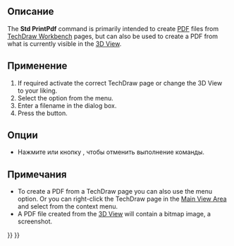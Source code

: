 <languages/>

<div class="mw-translate-fuzzy">
{{Docnav/ru
|[[Std_PrintPreview/ru|Команда "Предварительный просмотр..."]]
|[[Std_RecentFiles/ru|Меню "Недавние файлы"]]
|[[Std_File_Menu/ru|Меню "Файл"]]
|IconL=Std_PrintPreview.svg
|IconR=
|IconC=Freecad.svg
}}
</div>

<div class="mw-translate-fuzzy">
<!--Empty=1 to suppress icon-->
{{GuiCommand/ru
|Name=Std PrintPdf
|Name/ru=Std PrintPdf
|MenuLocation=Файл → Экспортировать Pdf 
|Workbenches=All
|SeeAlso=[[Std_Print/ru|Печать]], [[Std_Export/ru|Экспортировать]], [[Std_ViewScreenShot/ru|Std ViewScreenShot]]
}}
</div>

<span id="Description"></span>
==Описание==

The '''Std PrintPdf''' command is primarily intended to create [[PDF|PDF]] files from [[TechDraw_Workbench|TechDraw Workbench]] pages, but can also be used to create a PDF from what is currently visible in the [[3D_View|3D View]].

<span id="Usage"></span>
==Применение==

# If required activate the correct TechDraw page or change the 3D View to your liking.
# Select the {{MenuCommand|File → [[Image:Std_PrintPdf.svg|16px]] Export PDF}} option from the menu.
# Enter a filename in the dialog box.
# Press the {{Button|Save}} button.

<span id="Options"></span>
==Опции==

* Нажмите {{KEY|Esc}} или кнопку {{Button|Отмена}}, чтобы отменить выполнение команды.

<span id="Notes"></span>
==Примечания==

* To create a PDF from a TechDraw page you can also use the {{MenuCommand|File → Export → Technical Drawing (*.svg *.dxf *.pdf)}} menu option. Or you can right-click the TechDraw page in the [[Main_View_Area|Main View Area]] and select {{MenuCommand|Export PDF}} from the context menu.
* A PDF file created from the [[3D_View|3D View]] will contain a bitmap image, a screenshot.


<div class="mw-translate-fuzzy">
{{Docnav/ru
|[[Std_PrintPreview/ru|Команда "Предварительный просмотр..."]]
|[[Std_RecentFiles/ru|Меню "Недавние файлы"]]
|[[Std_File_Menu/ru|Меню "Файл"]]
|IconL=Std_PrintPreview.svg
|IconR=
|IconC=Freecad.svg
}}
</div>

{{Std_Base_navi{{#translation:}}}}
{{Userdocnavi{{#translation:}}}}
